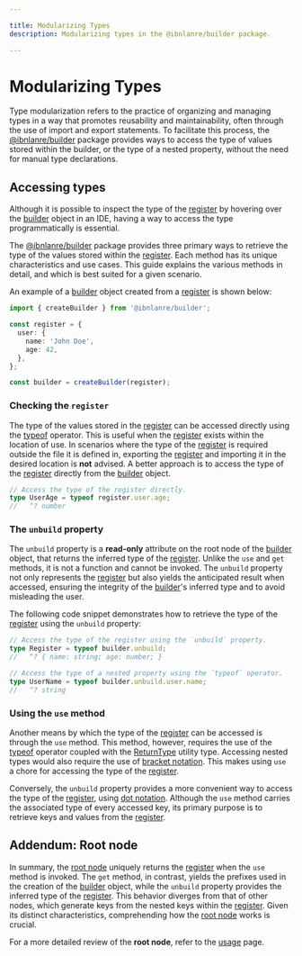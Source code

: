 ```yaml
---

title: Modularizing Types
description: Modularizing types in the @ibnlanre/builder package.

---
```


# Modularizing Types

Type modularization refers to the practice of organizing and managing types in a way that promotes reusability and maintainability, often through the use of import and export statements. To facilitate this process, the [@ibnlanre/builder][1] package provides ways to access the type of values stored within the builder, or the type of a nested property, without the need for manual type declarations.

## Accessing types

Although it is possible to inspect the type of the [register][4] by hovering over the [builder][3] object in an IDE, having a way to access the type programmatically is essential. 

The [@ibnlanre/builder][1] package provides three primary ways to retrieve the type of the values stored within the [register][4]. Each method has its unique characteristics and use cases. This guide explains the various methods in detail, and which is best suited for a given scenario.

An example of a [builder][3] object created from a [register][4] is shown below:

```typescript copy
import { createBuilder } from '@ibnlanre/builder';

const register = {
  user: {
    name: 'John Doe',
    age: 42,
  },
};

const builder = createBuilder(register);
```

### Checking the `register`

The type of the values stored in the [register][4] can be accessed directly using the [typeof][typeof] operator. This is useful when the [register][4] exists within the location of use. In scenarios where the type of the [register][4] is required outside the file it is defined in, exporting the [register][4] and importing it in the desired location is **not** advised. A better approach is to access the type of the [register][4] directly from the [builder][3] object.

```typescript copy
// Access the type of the register directly.
type UserAge = typeof register.user.age;
//   ^? number
```

### The `unbuild` property

The `unbuild` property is a **read-only** attribute on the root node of the [builder][3] object, that returns the inferred type of the [register][4]. Unlike the `use` and `get` methods, it is not a function and cannot be invoked. The `unbuild` property not only represents the [register][4] but also yields the anticipated result when accessed, ensuring the integrity of the [builder][3]'s inferred type and to avoid misleading the user.

The following code snippet demonstrates how to retrieve the type of the [register][4] using the `unbuild` property:

```typescript copy
// Access the type of the register using the `unbuild` property.
type Register = typeof builder.unbuild;
//   ^? { name: string; age: number; }

// Access the type of a nested property using the `typeof` operator.
type UserName = typeof builder.unbuild.user.name;
//   ^? string
```

### Using the `use` method

Another means by which the type of the [register][4] can be accessed is through the `use` method. This method, however, requires the use of the [typeof][typeof] operator coupled with the [ReturnType][return-type] utility type. Accessing nested types would also require the use of [bracket notation][bracket-notation]. This makes using `use` a chore for accessing the type of the [register][4].

Conversely, the `unbuild` property provides a more convenient way to access the type of the [register][4], using [dot notation][dot-notation]. Although the `use` method carries the associated type of every accessed key, its primary purpose is to retrieve keys and values from the [register][4].

## Addendum: Root node

In summary, the [root node][5] uniquely returns the [register][4] when the `use` method is invoked. The `get` method, in contrast, yields the prefixes used in the creation of the [builder][3] object, while the `unbuild` property provides the inferred type of the [register][4]. This behavior diverges from that of other nodes, which generate keys from the nested keys within the [register][4]. Given its distinct characteristics, comprehending how the [root node][5] works is crucial.

For a more detailed review of the **root node**, refer to the [usage][5] page.
  
[1]: /getting-started
[2]: /core-concepts/create-builder
[3]: /core-concepts/builder-object
[4]: /core-concepts
[5]: /overview

[typeof]: https://www.typescriptlang.org/docs/handbook/2/typeof-types.html
[return-type]: https://www.typescriptlang.org/docs/handbook/utility-types.html#returntypetype
[bracket-notation]: https://developer.mozilla.org/en-US/docs/Web/JavaScript/Reference/Operators/Property_accessors#bracket_notation
[dot-notation]: https://developer.mozilla.org/en-US/docs/Web/JavaScript/Reference/Operators/Property_accessors#dot_notation
